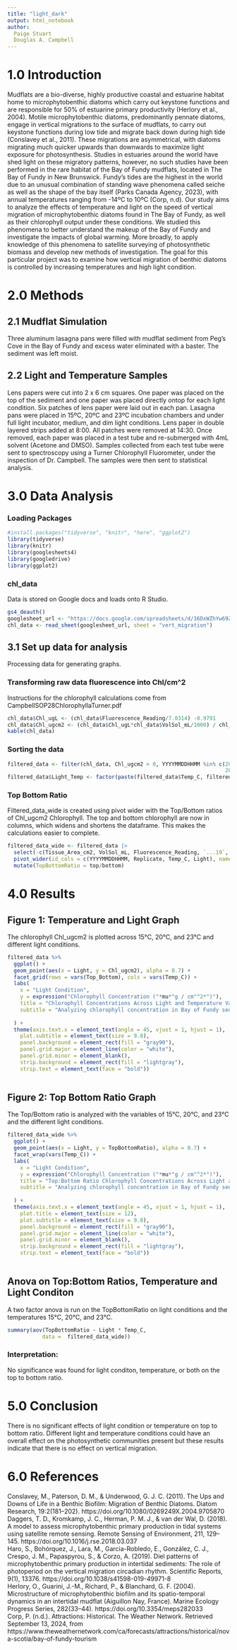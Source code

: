 ```yaml
---
title: "light_dark"
output: html_notebook
author: 
  Paige Stuart
  Douglas A. Campbell
---
```


# 1.0 Introduction
Mudflats are a bio-diverse, highly productive coastal and estuarine habitat home to microphytobenthic diatoms which carry out keystone functions and are responsible for 50% of estuarine primary productivity (Herlory et al., 2004). Motile microphytobenthic diatoms, predominantly pennate diatoms, engage in vertical migrations to the surface of mudflats, to carry out keystone functions during low tide and migrate back down during high tide (Conslavey et al., 2011). These migrations are asymmetrical, with diatoms migrating much quicker upwards than downwards to maximize light exposure for photosynthesis. Studies in estuaries around the world have shed light on these migratory patterns, however, no such studies have been performed in the rare habitat of the Bay of Fundy mudflats, located in The Bay of Fundy in New Brunswick. 
  Fundy’s tides are the highest in the world due to an unusual combination of standing wave phenomena called seiche as well as the shape of the bay itself (Parks Canada Agency, 2023), with annual temperatures ranging from -14ºC to 10ºC (Corp, n.d). Our study aims to analyze the effects of temperature and light on the speed of vertical migration of microphytobenthic diatoms found in The Bay of Fundy, as well as their chlorophyll output under these conditions.
   We studied this phenomena to better understand the makeup of the Bay of Fundy and investigate the impacts of global warming. More broadly, to apply knowledge of this phenomena to satellite surveying of photosynthetic biomass and develop new methods of investigation. The goal for this particular project was to examine how vertical migration of benthic diatoms is controlled by increasing temperatures and high light condition.

# 2.0 Methods 

## 2.1 Mudflat Simulation
Three aluminum lasagna pans were filled with mudflat sediment from Peg’s Cove in the Bay of Fundy and excess water eliminated with a baster. The sediment was left moist.

## 2.2 Light and Temperature Samples 
Lens papers were cut into 2 x 6 cm squares. One paper was placed on the top of the sediment and one paper was placed directly ontop for each light condition. Six patches of lens paper were laid out in each pan. Lasagna pans were placed in 15ºC, 20ºC and 23ºC incubation chambers and under full light incubator, medium, and dim light conditions. Lens paper in double layered strips added at 8:00. All patches were removed at 14:30. Once removed, each paper was placed in a test tube and re-submerged with 4mL solvent (Acetone and DMSO). Samples collected from each test tube were sent to spectroscopy using a Turner Chlorophyll Fluorometer, under the inspection of Dr. Campbell. The samples were then sent to statistical analysis.

# 3.0 Data Analysis

###  Loading Packages 
```r
#install.packages("tidyverse", "knitr", "here", "ggplot2")
library(tidyverse) 
library(knitr)
library(googlesheets4)
library(googledrive)
library(ggplot2)
```

### chl_data
Data is stored on Google docs and loads onto R Studio. 
```r
gs4_deauth()
googlesheet_url <- "https://docs.google.com/spreadsheets/d/16DxWZhYw69ZgACGu82szN9tpgpYYPWIxPXOcSLM2Bo0/edit?usp=sharing"
chl_data <- read_sheet(googlesheet_url, sheet = "vert_migration")
```
## 3.1 Set up data for analysis 
Processing data for generating graphs. 

### Transforming raw data fluorescence into Chl/cm^2
Instructions for the chlorophyll calculations come from CampbellSOP28ChlorophyllaTurner.pdf
```r
chl_data$Chl_ugL <- (chl_data$Fluorescence_Reading/7.0314) -0.9791
chl_data$Chl_ugcm2 <- (chl_data$Chl_ugL*chl_data$VolSol_mL/1000) / chl_data$Tissue_Area_cm2
kable(chl_data)
```

### Sorting the data
```r
filtered_data <- filter(chl_data, Chl_ugcm2 > 0, YYYYMMDDHHMM %in% c(202410101430,
                                                                     202409261400))
filtered_data$Light_Temp <- factor(paste(filtered_data$Temp_C, filtered_data$Light))

```

### Top Bottom Ratio
Filtered_data_wide is created using pivot wider with the Top/Bottom ratios of Chl_ugcm2 Chlorophyll. The top and bottom chlorophyll are now in columns, which widens and shortens the dataframe. This makes the calculations easier to complete.

```r
filtered_data_wide <- filtered_data |>
  select(-c(Tissue_Area_cm2, VolSol_mL, Fluorescence_Reading, `...19`,  Chl_ugL)) |>
  pivot_wider(id_cols = c(YYYYMMDDHHMM, Replicate, Temp_C, Light), names_from = Top_Bottom, values_from = Chl_ugcm2, values_fn = mean) |>
  mutate(TopBottomRatio = top/bottom)

```

# 4.0 Results 
## Figure 1: Temperature and Light Graph 
The chlorophyll Chl_ugcm2 is plotted across 15°C, 20°C, and 23°C and different light conditions. 

```r
filtered_data %>%
  ggplot() +
  geom_point(aes(x = Light, y = Chl_ugcm2), alpha = 0.7) +
  facet_grid(rows = vars(Top_Bottom), cols = vars(Temp_C)) +
  labs(
    x = "Light Condition", 
    y = expression("Chlorophyll Concentration ("*mu*"g / cm"^2*")"),  
    title = "Chlorophyll Concentrations Across Light and Temperature Variation", 
    subtitle = "Analyzing chlorophyll concentration in Bay of Fundy sediments at 15°C, 20°C, and 23°C and different light levels"
    
  ) +
  theme(axis.text.x = element_text(angle = 45, vjust = 1, hjust = 1),
    plot.subtitle = element_text(size = 9.8),
    panel.background = element_rect(fill = "gray90"),  
    panel.grid.major = element_line(color = "white"), 
    panel.grid.minor = element_blank(),  
    strip.background = element_rect(fill = "lightgray"), 
    strip.text = element_text(face = "bold"))
 
```


## Figure 2: Top Bottom Ratio Graph 
The Top/Bottom ratio is analyzed with the variables of 15°C, 20°C, and 23°C and the different light conditions.

```r
filtered_data_wide %>%
  ggplot() +
  geom_point(aes(x = Light, y = TopBottomRatio), alpha = 0.7) +
  facet_wrap(vars(Temp_C)) +
  labs(
    x = "Light Condition", 
    y = expression("Chlorophyll Concentration ("*mu*"g / cm"^2*")"),  
    title = "Top:Bottom Ratio Chlorophyll Concentrations Across Light and Temperature Variation", 
    subtitle = "Analyzing chlorophyll concentration in Bay of Fundy sediments at 15°C, 20°C, and 23°C and different light levels"
    
  ) +
  theme(axis.text.x = element_text(angle = 45, vjust = 1, hjust = 1),
    plot.title = element_text(size = 12),
    plot.subtitle = element_text(size = 9.8),
    panel.background = element_rect(fill = "gray90"),  
    panel.grid.major = element_line(color = "white"), 
    panel.grid.minor = element_blank(),  
    strip.background = element_rect(fill = "lightgray"), 
    strip.text = element_text(face = "bold"))
 
```



## Anova on Top:Bottom Ratios, Temperature and Light Conditon
A two factor anova is run on  the TopBottomRatio on light conditions and the temperatures 15°C, 20°C, and 23°C.

```r
summary(aov(TopBottomRatio ~ Light * Temp_C,
           data =  filtered_data_wide))
```
### Interpretation:
No significance was found for light conditon, temperature, or both on the top to bottom ratio. 

# 5.0 Conclusion
There is no significant effects of light condition or temperature on top to bottom ratio. Different light and temperature conditions could have an overall effect on the photosynthetic communities present but these results indicate that there is no effect on vertical migration. 

# 6.0 References
  Conslavey, M., Paterson, D. M., & Underwood, G. J. C. (2011). The Ups and Downs of Life in a Benthic Biofilm: Migration of Benthic Diatoms. Diatom Research, 19:2(181–202). https://doi.org/10.1080/0269249X.2004.9705870  
  Daggers, T. D., Kromkamp, J. C., Herman, P. M. J., & van der Wal, D. (2018). A model to assess microphytobenthic primary production in tidal systems using satellite remote sensing. Remote Sensing of Environment, 211, 129–145. https://doi.org/10.1016/j.rse.2018.03.037  
  Haro, S., Bohórquez, J., Lara, M., Garcia-Robledo, E., González, C. J., Crespo, J. M., Papaspyrou, S., & Corzo, A. (2019). Diel patterns of microphytobenthic primary production in intertidal sediments: The role of photoperiod on the vertical migration circadian rhythm. Scientific Reports, 9(1), 13376. https://doi.org/10.1038/s41598-019-49971-8   
  Herlory, O., Guarini, J.-M., Richard, P., & Blanchard, G. F. (2004). Microstructure of microphytobenthic biofilm and its spatio-temporal dynamics in an intertidal mudflat (Aiguillon Nay, France). Marine Ecology Progress Series, 282(33–44). https://doi.org/10.3354/meps282033  
  Corp, P. (n.d.). Attractions: Historical. The Weather Network. Retrieved September 13, 2024, from https://www.theweathernetwork.com/ca/forecasts/attractions/historical/nova-scotia/bay-of-fundy-tourism